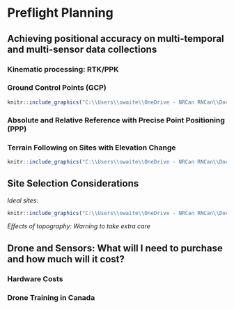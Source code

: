 # Preflight Planning

## Achieving positional accuracy on multi-temporal and multi-sensor data collections 

### Kinematic processing: RTK/PPK 

### Ground Control Points (GCP) 

```r
knitr::include_graphics("C:\\Users\\owaite\\OneDrive - NRCan RNCan\\Documents\\GitHub\\GenomeBC_BPG\\Photos_&_gifs\\Tree_tops_GCP.png")
```

### Absolute and Relative Reference with Precise Point Positioning (PPP) 

### Terrain Following on Sites with Elevation Change 

```r
knitr::include_graphics("C:\\Users\\owaite\\OneDrive - NRCan RNCan\\Documents\\GitHub\\GenomeBC_BPG\\Photos_&_gifs\\Terrain_following.PNG")
```

## Site Selection Considerations



*Ideal sites: *

```r
knitr::include_graphics("C:\\Users\\owaite\\OneDrive - NRCan RNCan\\Documents\\GitHub\\GenomeBC_BPG\\Photos_&_gifs\\ideal_sites.png")
```

*Effects of topography: Warning to take extra care *




## Drone and Sensors: What will I need to purchase and how much will it cost?

### Hardware Costs

### Drone Training in Canada

## 